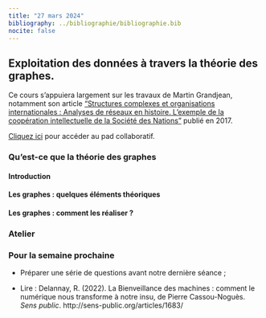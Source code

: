 ```yaml
---
title: "27 mars 2024"
bibliography: ../bibliographie/bibliographie.bib
nocite: false
---
```


## Exploitation des données à travers la théorie des graphes.

Ce cours s'appuiera largement sur les travaux de Martin Grandjean, notamment son article ["Structures complexes et organisations internationales : Analyses de réseaux en histoire. L'exemple de la coopération intellectuelle de la Société des Nations"](halshs-01610098v2) publié en 2017.

::: {.callout-note}

[Cliquez ici](https://demo.hedgedoc.org/lU1EOUYpQVa_pUfwnLkqHQ#) pour accéder au pad collaboratif.

:::


### Qu'est-ce que la théorie des graphes

#### Introduction

#### Les graphes : quelques éléments théoriques

#### Les graphes : comment les réaliser ?

### Atelier

### Pour la semaine prochaine

- Préparer une série de questions avant notre dernière séance ;

- Lire : Delannay, R. (2022). La Bienveillance des machines : comment le numérique nous transforme à notre insu, de Pierre Cassou-Noguès. *Sens public*. http://sens-public.org/articles/1683/